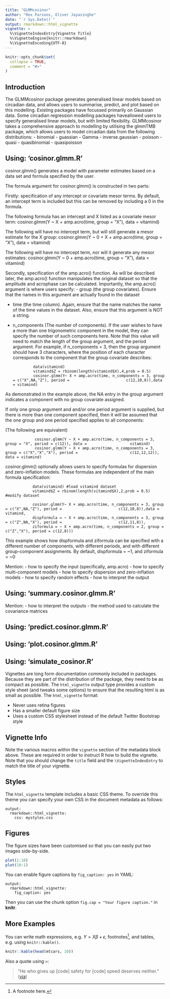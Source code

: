 ```yaml
---
title: "GLMMcosinor"
author: "Rex Parsons, Oliver Jayasinghe"
date: "`r Sys.Date()`"
output: rmarkdown::html_vignette
vignette: >
  %\VignetteIndexEntry{Vignette Title}
  %\VignetteEngine{knitr::rmarkdown}
  %\VignetteEncoding{UTF-8}
---
```


```r
knitr::opts_chunk$set(
  collapse = TRUE,
  comment = "#>"
)
```

##  Introduction 
The GLMMcosinor package generates generalised linear models based on circadian data, and 
allows users to summarise, predict, and plot based on this modelling. Existing packages 
have focussed primarily on Gaussian data. Some circadian regression modelling packages 
haveallowed users to specify generalised linear models, but with limited flexibility. 
GLMMcosinor takes a comprehensive approach to modelling by utilising the glmmTMB package, 
which allows users to model circadian data from the following distributions: 
  - binomial
  - guassian
  - Gamma
  - inverse.gaussian
  - poisson
  - quasi
  - quasibinomial
  - quasipoisson

## Using: 'cosinor.glmm.R'
cosinor.glmm() generates a model with parameter estimates based on a data set and 
formula specified by the user. 

The formula argument for cosinor.glmm() is constructed in two parts: 

Firstly: specification of any intercept or covariate mesor terms. By default, an 
intercept term is included but this can be removed by including a 0 in the formula. 

  The following formula has an intercept and X listed as a covariate mesor term: 
                cosinor.glmm(Y ~ X + amp.acro(time, group = "X"), data = vitamind) 
  
  The following will have no intercept term, but will still generate a mesor estimate for the X group: 
                cosinor.glmm(Y ~ 0 + X + amp.acro(time, group = "X"), data = vitamind) 
      
  The following will have no intercept term, nor will it generate any mesor estimates: 
                cosinor.glmm(Y ~ 0 + amp.acro(time, group = "X"), data = vitamind)
 
Secondly, specification of the amp.acro() function. As will be described later, 
the amp.acro() function manipulates the original dataset so that the amplitude and 
acrophase can be calculated. Importantly, the amp.acro() argument is where users specify: 
 - group (the group covariates). Ensure that the names in this argument are actually found in the dataset 
 
 - time (the time column). Again, ensure that the name matches the name of the time values in the dataset. 
Also, ensure that this argument is NOT a string. 

 - n_components (The number of components). If the user wishes to have a more than one trigonometric component in the model, they can specify the number of such components here. Note that this value will need to match the length of the group argument, and the period argument. For example, if n_components = 3, 
then the group argument should have 3 characters, where the position of each character corresponds to the component that the group covariate describes:  

                data(vitamind)
                vitamind$Z = rbinom(length(vitamind$X),4,prob = 0.5)
                cosinor.glmm(Y~ X + amp.acro(time, n_components = 3, group = c("X",NA,"Z"), period =                         c(12,10,8)),data = vitamind)
                  
As demonstrated in the example above, the NA entry in the group argument indicates a component with no group covariate assigned. 

If only one group argument and and/or one period argument is supplied, but there is more than one component specified, then it will be assumed that the one group and one period specified applies to all components: 
    
  (The following are equivalent)
  
                 cosinor.glmm(Y ~ X + amp.acro(time, n_components = 3, group = "X", period = c(12)), data =                   vitamind)
                 cosinor.glmm(Y ~ X + amp.acro(time, n_components = 3, group = c("X","X","X"), period =                       c(12,12,12)), data = vitamind)
   
   
cosinor.glmm() optionally allows users to specify formulas for dispersion and zero-inflation models. These formulas are independent of the main formula specification:

                data(vitamind) #load vitamind dataset
                vitamind$Z = rbinom(length(vitamind$X),2,prob = 0.5) #modify dataset 
                
                cosinor.glmm(Y~ X + amp.acro(time, n_components = 3, group = c("X",NA,"Z"), period =                         c(12,10,8)),data = vitamind,
                dispformula = ~ X + amp.acro(time, n_components = 3, group = c("Z",NA,"X"), period =                         c(12,11,8)),
                ziformula = ~ X + amp.acro(time, n_components = 2, group = c("Z","X"), period = c(12,8)))

This example shows how dispformula and ziformula can be specified with a different number of components, with different periods, and with different group-component assignments. 
By default, dispformula = ~1, and ziformula = ~0


Mention: 
- how to specify the input (specifically, amp.acro)
- how to specify multi-component models
- how to specify dispersion and zero-inflation models 
- how to specify random effects 
- how to interpret the output 

## Using: 'summary.cosinor.glmm.R'
Mention: 
- how to interpret the outputs
- the method used to calculate the covariance matrices 

## Using: 'predict.cosinor.glmm.R'
## Using: 'plot.cosinor.glmm.R' 
## Using: 'simulate_cosinor.R' 



Vignettes are long form documentation commonly included in packages. Because they are part of the distribution of the package, they need to be as compact as possible. The `html_vignette` output type provides a custom style sheet (and tweaks some options) to ensure that the resulting html is as small as possible. The `html_vignette` format:

- Never uses retina figures
- Has a smaller default figure size
- Uses a custom CSS stylesheet instead of the default Twitter Bootstrap style

## Vignette Info

Note the various macros within the `vignette` section of the metadata block above. These are required in order to instruct R how to build the vignette. Note that you should change the `title` field and the `\VignetteIndexEntry` to match the title of your vignette.

## Styles

The `html_vignette` template includes a basic CSS theme. To override this theme you can specify your own CSS in the document metadata as follows:

    output: 
      rmarkdown::html_vignette:
        css: mystyles.css

## Figures

The figure sizes have been customised so that you can easily put two images side-by-side. 

```r
plot(1:10)
plot(10:1)
```

You can enable figure captions by `fig_caption: yes` in YAML:

    output:
      rmarkdown::html_vignette:
        fig_caption: yes

Then you can use the chunk option `fig.cap = "Your figure caption."` in **knitr**.

## More Examples

You can write math expressions, e.g. $Y = X\beta + \epsilon$, footnotes^[A footnote here.], and tables, e.g. using `knitr::kable()`.

```r
knitr::kable(head(mtcars, 10))
```

Also a quote using `>`:

> "He who gives up [code] safety for [code] speed deserves neither."
([via](https://twitter.com/hadleywickham/status/504368538874703872))
